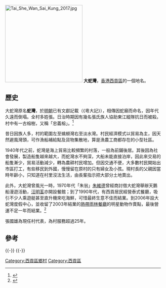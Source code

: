 {{copyedit|time=2013-12-13T04:54:35+00:00}}
[[File:Tai_She_Wan_Sai_Kung_2017.jpg|250px]]
'''大蛇灣'''，[[香港|香港]][[西貢區|西貢區]]的一個地名。

==歷史==
大蛇灣原名'''蛇灣'''，於[[明朝|明朝]]已有文獻記載（《粵大記》），相傳因蛇廟而命名，因年代久遠而倒塌。全村多姓張。日治時期因有幾名張氏族人協助東江縱隊抗日而被殺。村中有一古榕樹，又稱「忠義榕」。<ref>{{cite news|title=搜查線：家族失落古村　村長憑一張紙尋根|url=http://hk.on.cc/hk/bkn/cnt/news/20170303/bkn-20170303060022134-0303_00822_001.html|accessdate=2017-04-20|publisher=東方日報|date=2017-03-03|archive-date=2019-10-21|archive-url=https://web.archive.org/web/20191021011346/https://hk.on.cc/hk/bkn/cnt/news/20170303/bkn-20170303060022134-0303_00822_001.html|dead-url=no}}</ref>

昔日因族人多，村的範圍左至蠄蟧灣右至淡水灣。村民經濟模式以貿易為主，因天然避風灣頭，可作漁船補給點及貨物集散地，算是漁農工商都存在的小型社區。

1940年代之前，蛇灣是海上貿易比較頻繁的村落，一般為前鋪後居。其後因為社會發展，製造船隻越來越大，而蛇灣水不夠深，大船未能直接泊岸，因此來交易的船隻漸少，貿易活動減少，轉為農耕村民增加。但因交通不便，大多數村民開始出市區打工，有些移民到外國，慢慢留在原村的只有婦女及小孩。現村長的父親因當時年齡小，只知道在村里沒法生活，由長輩指示把大部分土地賣出。

此外，大蛇灣曾風光一時，1970年代「朱翁」[[朱維德|朱維德]]曾經商討借大蛇灣舉辦天鵝船漫遊活動，[[汪明荃|汪明荃]]亦開設餐館；到了1990年代，有西貢居民經營泰式餐廳，吸引不少人乘遊艇甚至直升機來吃海鮮，可惜最終生意不佳而結業。到2006年設大蛇灣度假中心，並收留了2003年結業的[[熱帶雨林餐廳|熱帶雨林餐廳]]的明星動物作賣點，最後營運不足一年而結業。<ref>{{cite news|author1=邵超|title=【旅遊籽】（速寫郊野系列6）大蛇灣三建三廢失樂園|url=http://hk.apple.nextmedia.com/supplement/travel/art/20150606/19173612|accessdate=2017-04-20|publisher=蘋果日報|date=2015-06-06|archive-date=2017-10-05|archive-url=https://web.archive.org/web/20171005170611/http://hk.apple.nextmedia.com/supplement/travel/art/20150606/19173612|dead-url=no}}</ref>

張國雄為現任村代表，為村服務超過25年。

==參考==
{{reflist}}

{{-}}
{{西貢區}}
{{-}}
{{香港海灣}}

[[Category:西貢區鄉村|Category:西貢區鄉村]]
[[Category:西貢區|Category:西貢區]]